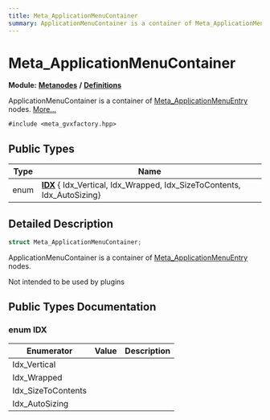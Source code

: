 ```yaml
---
title: Meta_ApplicationMenuContainer
summary: ApplicationMenuContainer is a container of Meta_ApplicationMenuEntry nodes. 
---
```


# Meta_ApplicationMenuContainer

**Module:** **[Metanodes](../../modules/metanodes/index.mdx)** **/** **[Definitions](../../modules/metanodes/definitions.mdx)**

ApplicationMenuContainer is a container of [Meta_ApplicationMenuEntry](../metanodes/meta-application-menu-entry.mdx) nodes.  [More...](#detailed-description)

`#include <meta_gvxfactory.hpp>`

## Public Types

| Type           | Name           |
| -------------- | -------------- |
| enum| **[IDX](#enum-idx)** { Idx_Vertical, Idx_Wrapped, Idx_SizeToContents, Idx_AutoSizing} |

## Detailed Description

```cpp
struct Meta_ApplicationMenuContainer;
```

ApplicationMenuContainer is a container of [Meta_ApplicationMenuEntry](../metanodes/meta-application-menu-entry.mdx) nodes. 

Not intended to be used by plugins 

## Public Types Documentation

### enum IDX

| Enumerator | Value | Description |
| ---------- | ----- | ----------- |
| Idx_Vertical | |   |
| Idx_Wrapped | |   |
| Idx_SizeToContents | |   |
| Idx_AutoSizing | |   |
